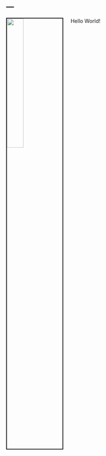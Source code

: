---
---

<link rel="stylesheet" href="styles.css" type="text/css">

<img src="images/IMG_5202.jpg" style="width:30%; border:2px solid; margin-right: 20px" align="left">

Hello World!

<!-- I like to analyze data to answer research questions and test hypotheses. Currently I investigate questions related to breast cancer through my work as a Research Biostatistician at [Memorial Sloan Kettering Cancer Center](https://www.mskcc.org/departments/epidemiology-biostatistics) in the department of Epidemiology & Biostatistics.  -->

<!-- I graduated from the [University of Minnesota](http://www.sph.umn.edu/academics/divisions/biostatistics/) with a MS in biostatistics in 2010. In 2012 I began working toward my DrPH in biostatistics as a part-time student at [Columbia University](https://www.mailman.columbia.edu/become-student/departments/biostatistics), where I am investigating statistical methods for the study of etiologic heterogeneity in epidemiologic studies under the advisement of [Dr. Shuang Wang](https://www.mailman.columbia.edu/people/our-faculty/sw2206) at Columbia University and [Dr. Colin Begg](https://www.mskcc.org/profile/colin-begg) at Memorial Sloan Kettering Cancer Center. I expect to graduate by the end of 2018. -->

<!-- I am a well-known R enthusiast, including serving on the board and being an active member of [R Ladies NYC](http://www.rladiesnyc.org/).  -->

<!-- My full CV is available [here](files/Zabor_CV_2017_Q4.pdf). -->
